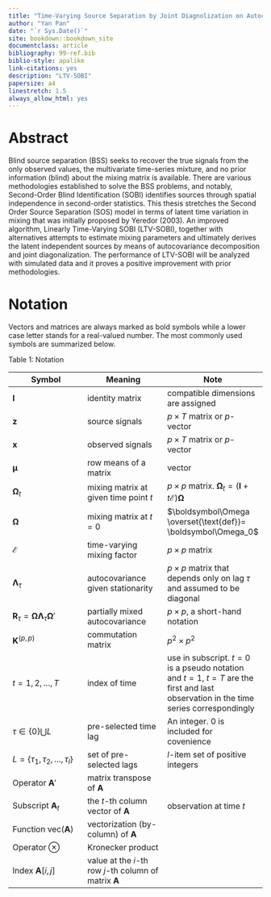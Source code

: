 ```yaml
--- 
title: "Time-Varying Source Separation by Joint Diagnolization on Autocovariances"
author: "Yan Pan"
date: "`r Sys.Date()`"
site: bookdown::bookdown_site
documentclass: article
bibliography: 99-ref.bib
biblio-style: apalike
link-citations: yes
description: "LTV-SOBI"
papersize: a4
linestretch: 1.5
always_allow_html: yes
---
```


# Abstract {-}

Blind source separation (BSS) seeks to recover the true signals from the only observed values, the multivariate time-series mixture, and no prior information (blind) about the mixing matrix is available. There are various methodologies established to solve the BSS problems, and notably, Second-Order Blind Identification (SOBI) identifies sources through spatial independence in second-order statistics. This thesis stretches the Second Order Source Separation (SOS) model in terms of latent time variation in mixing that was initially proposed by Yeredor (2003). An improved algorithm, Linearly Time-Varying SOBI (LTV-SOBI), together with alternatives attempts to estimate mixing parameters and ultimately derives the latent independent sources by means of autocovariance decomposition and joint diagonalization. The performance of LTV-SOBI will be analyzed with simulated data and it proves a positive improvement with prior methodologies. 

# Notation {-}

Vectors and matrices are always marked as bold symbols while a lower case letter stands for a real-valued number. The most commonly used symbols are summarized below.

Table 1: Notation

| Symbol | Meaning | Note |
|---|---|---|
| $\boldsymbol I$ | identity matrix| compatible dimensions are assigned|
| $\boldsymbol z$ | source signals| $p\times T$ matrix or $p$-vector |
| $\boldsymbol x$ | observed signals| $p\times T$ matrix or $p$-vector |
| $\boldsymbol\mu$ | row means of a matrix   |  vector  |
| $\boldsymbol\Omega_t$ | mixing matrix at given time point $t$ | $p\times p$ matrix. $\boldsymbol\Omega_t = ( \boldsymbol I+t \boldsymbol{\mathcal E}) \boldsymbol\Omega$ |
| $\boldsymbol\Omega$ | mixing matrix at $t=0$ | $\boldsymbol\Omega \overset{\text{def}}= \boldsymbol\Omega_0$ |
| $\boldsymbol{\mathcal E}$ |time-varying mixing factor | $p\times p$ matrix |
| $\boldsymbol\Lambda_{\tau}$ | autocovariance given stationarity | $p\times p$ matrix that depends only on lag $\tau$ and assumed to be diagonal |
| $\boldsymbol R_{\tau} = \boldsymbol{\Omega \Lambda}_{\tau} \boldsymbol\Omega'$ | partially mixed autocovariance  | $p\times p$, a short-hand notation|
| $\boldsymbol K ^{(p,p)}$ | commutation matrix | $p^2\times p^2$ |
| $t=1,2,\dots,T$ | index of time | use in subscript. $t=0$ is a pseudo notation and $t=1,\ t=T$ are the first and last observation in the time series correspondingly | 
| $\tau \in \{0\}\bigcup L$ | pre-selected time lag | An integer. 0 is included for covenience |
| $L = \{\tau_1,\tau_2,\dots,\tau_l\}$ | set of pre-selected lags | $l$-item set of positive integers |
| Operator $\boldsymbol{A}'$ |  matrix transpose of $\boldsymbol A$| |
| Subscript $\boldsymbol{A}_t$  | the $t$-th column vector of $\boldsymbol{A}$ | observation at time $t$ |
| Function $\text{vec}( \boldsymbol A)$ | vectorization (by-column) of $\boldsymbol A$ | |
| Operator $\otimes$ | Kronecker product | |
| Index $\boldsymbol{A}[i,j]$ | value at the $i$-th row $j$-th column of matrix $\boldsymbol{A}$ | |
